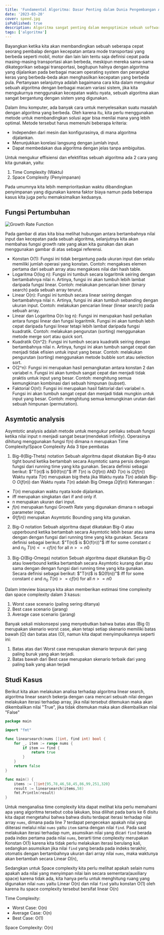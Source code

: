 ```yaml
---
title: 'Fundamental Algoritma: Dasar Penting dalam Dunia Pengembangan Aplikasi'
date: '2023-03-20'
cover: speed.jpg
isPublished: true
description: Algoritma sangat penting dalam mengoptimize sebuah software dan bahkan dengan membuat algoritma yang lebih baik di beberapa kasus bisa jauh lebih cepat dibandingkan dengan komputer yang lebih powerfull
tags: ['algoritma']
---
```


Bayangkan ketika kita akan membandingkan sebuah seberapa cepat seorang pembalap dengan kecepatan antara mode transportasi yang berbeda seperti mobil, motor dan lain lain tentu saja definisi cepat pada masing-masing transportasi akan berbeda, meskipun mereka sama-sama dikategorikan sebagai transportasi, begitupun halnya dengan algoritma yang dijalankan pada berbagai macam operating system dan perangkat keras yang berbeda-beda akan menghasilkan kecepatan yang berbeda pula. Pertanyaan selanjutnya adalah bagaimana cara kita dalam mengukur sebuah algoritma dengan berbagai macam variasi sistem, jika kita mengukurnya menggunakan kecepatan waktu nyata, sebuah algoritma akan sangat bergantung dengan sistem yang digunakan.

Dalam ilmu komputer, ada banyak cara untuk menyelesaikan suatu masalah dengan algoritma yang berbeda. Oleh karena itu, kita perlu menggunakan metode untuk membandingkan solusi agar bisa menilai mana yang lebih optimal. Metode tersebut harus memenuhi beberapa kriteria:

-   Independen dari mesin dan konfigurasinya, di mana algoritma dijalankan.
-   Menunjukkan korelasi langsung dengan jumlah input.
-   Dapat membedakan dua algoritma dengan jelas tanpa ambiguitas.

Untuk mengukur effisiensi dan efektifitas sebuah algoritma ada 2 cara yang kita gunakan, yaitu:

1. Time Complexity (Waktu)
2. Space Complexity (Penyimpanan)

Pada umumnya kita lebih memprioritaskan waktu dibandingkan penyimpanan yang digunakan karena faktor biaya namun pada beberapa kasus kita juga perlu memaksimalkan keduanya.

## Fungsi Pertumbuhan

![Growth Rate Function](https://ik.imagekit.io/jerensl/growth-rate.png 'Growth Rate Function')

Pada gambar di atas kita bisa melihat hubungan antara bertambahnya nilai input dan kecepatan pada sebuah algoritma, selanjutnya kita akan membahas fungsi growth rate yang akan kita gunakan dan akan menggunakan gambar di atas sebagai referensi.

-   Konstan O(1): Fungsi ini tidak bergantung pada ukuran input dan selalu memiliki jumlah operasi yang konstan. Contoh: mengakses elemen pertama dari sebuah array atau mengakses nilai dari hash table.
-   Logaritma O(log n): Fungsi ini tumbuh secara logaritmik seiring dengan bertambahnya nilai n. Artinya, fungsi ini akan tumbuh lebih lambat daripada fungsi linear. Contoh: melakukan pencarian biner (binary search) pada sebuah array terurut.
-   Linear O(n): Fungsi ini tumbuh secara linear seiring dengan bertambahnya nilai n. Artinya, fungsi ini akan tumbuh sebanding dengan ukuran input. Contoh: melakukan pencarian linear (linear search) pada sebuah array.
-   Linear dan Logaritma O(n log n): Fungsi ini merupakan hasil perkalian antara fungsi linear dan fungsi logaritmik. Fungsi ini akan tumbuh lebih cepat daripada fungsi linear tetapi lebih lambat daripada fungsi kuadratik. Contoh: melakukan pengurutan (sorting) menggunakan metode merge sort atau quick sort.
-   Kuadratik O(n^2): Fungsi ini tumbuh secara kuadratik seiring dengan bertambahnya nilai n. Artinya, fungsi ini akan tumbuh sangat cepat dan menjadi tidak efisien untuk input yang besar. Contoh: melakukan pengurutan (sorting) menggunakan metode bubble sort atau selection sort.
-   O(2^n): Fungsi ini merupakan hasil pemangkatan antara konstan 2 dan variabel n. Fungsi ini akan tumbuh sangat cepat dan menjadi tidak praktis untuk input yang besar. Contoh: menghitung semua kemungkinan kombinasi dari sebuah himpunan (subset).
-   Faktorial O(n!): Fungsi ini merupakan hasil faktorial dari variabel n. Fungsi ini akan tumbuh sangat cepat dan menjadi tidak mungkin untuk input yang besar. Contoh: menghitung semua kemungkinan urutan dari sebuah himpunan (permutation).

## Asymtotic analysis

Asymtotic analysis adalah metode untuk mengukur perilaku sebuah fungsi ketika nilai input n menjadi sangat besar(mendekati infinity). Operasinya dihitung menggunakan fungsi f(n) dimana n merupakan Time Complexity/Space Complexity Ada 3 tipe pembatas

1. Big-θ(Big-Theta) notation
   Sebuah algoritma dapat dikatakan Big-θ atau tight bound ketika bertambah secara Asymtotic sama persis dengan fungsi dari running time yang kita gunakan.
   Secara definisi sebagai berikut:
   $"T(n)$ is $Θ(f(n))"$ iff $T(n)$ is $O(f(n))$ AND $T(n)$ is $Ω(f(n))$
   Waktu nyata $T(n)$ merupakan big theta jika Waktu nyata $T(n)$ adalah Big-O $O(f(n))$ dan Waktu nyata $T(n)$ adalah Big Omega $Ω(f(n))$
   Keterangan :

-   $T(n)$ merupakan waktu nyata kode dijalankan.
-   iff merupakan singkatan dari if and only if.
-   n merupakan ukuran dari input.
-   $f(n)$ merupakan fungsi Growth Rate yang digunakan dimana n sebagai parameter input.
-   $Θ(f(n))$ merupakan Asymtotic Bounding yang kita gunakan.

2. Big-O notation
   Sebuah algoritma dapat dikatakan Big-0 atau upperbound ketika bertambah secara Asymtotic lebih besar atau sama dengan dengan fungsi dari running time yang kita gunakan.
   Secara definisi sebagai berikut:
   $"T(n)$ is $O(f(n))"$ iff for some constant $c$ and $n_{0}$ $T(n) <= cf(n)$ for all $n >= n0$

3. Big-Ω(Big-Omega) notation
   Sebuah algoritma dapat dikatakan Big-Ω atau lowerbound ketika bertambah secara Asymtotic kurang dari atau sama dengan dengan fungsi dari running time yang kita gunakan.
   Secara definisi sebagai berikut:
   $"T(n)$ is $Ω(f(n))"$ iff for some constant $c$ and $n_{0}$ $T(n) >= cf(n)$ for all $n >= n0$

Dalam inteview biasanya kita akan memberikan estimasi time complexity dan space complexity dalam 3 kasus:

1. Worst case scenario (paling sering ditanya)
2. Best case scenario (jarang)
3. Average case scenario (jarang)

Banyak sekali miskonsepsi yang menyebutkan bahwa batas atas (Big 0) merupakan skenario worst case, akan tetapi setiap skenario memiliki batas bawah (Ω) dan batas atas (O), namun kita dapat menyimpulkannya seperti ini:

1. Batas atas dari Worst case merupakan skenario terpuruk dari yang paling buruk yang akan terjadi.
2. Batas bawah dari Best case merupakan skenario terbaik dari yang paling baik yang akan terjadi

## Studi Kasus

Berikut kita akan melakukan analisa terhadap algoritma linear search, algoritma linear search bekerja dengan cara mencari sebuah nilai dengan melakukan iterasi terhadap array, jika nilai tersebut ditemukan maka akan dikembalikan nilai "True", jika tidak ditemukan maka akan dikembalikan nilai "False"

```go
package main

import "fmt"

func linearsearch(nums []int, find int) bool {
	for _, item := range nums {
		if item == find {
			return true
		}
	}
	return false
}

func main() {
    items := []int{95,78,46,58,45,86,99,251,320}
    result := linearsearch(items,58)
    fmt.Println(result)
}
```

Untuk menganalisa time complexity kita dapat melihat kita perlu memahami apa yang algoritma tersebut coba lakukan, bisa dilihat pada baris ke 6 disitu kita dapat mengetahui bahwa bahwa disitu terdapat iterasi terhadap nilai array `nums`, dimana pada line 7 terdapat pengecekan apakah nilai yang diiterasi melalui nilai `nums` yaitu `item` sama dengan nilai `find`. Pada saat melakukan iterasi terhadap num, asumsikan nilai yang dicari `find` berada pada index pertama pada nilai `nums`, berarti time complexity merupakan Konstan O(1) karena kita tidak perlu melakukan iterasi berulang kali, sedangkan asumsikan jika nilai `find` yang berada pada indeks terakhir, otomatis dengan bertambahnya ukuran dari array nilai `nums`, maka waktunya akan bertambah secara Linear Ω(n),

Sedangkan untuk Space complexity kita perlu melihat apakah selain nums apakah ada nilai yang menyimpan nilai lain secara sementara(auxiliary space) karena tidak ada, kita hanya perlu untuk menghitung ruang yang digunakan nilai `nums` yaitu Linear O(n) dan nilai `find` yaitu konstan O(1) oleh karena itu space complexity tersebut bersifat linear O(n)

Time Complexity:

-   Worst Case: O(n)
-   Average Case: O(n)
-   Best Case: O(1)

Space Complexity: O(n)
